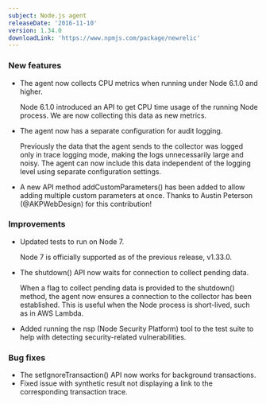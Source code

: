 ```yaml
---
subject: Node.js agent
releaseDate: '2016-11-10'
version: 1.34.0
downloadLink: 'https://www.npmjs.com/package/newrelic'
---
```


### New features

* The agent now collects CPU metrics when running under Node 6.1.0 and higher.

  Node 6.1.0 introduced an API to get CPU time usage of the running Node process. We are now collecting this data as new metrics.
* The agent now has a separate configuration for audit logging.

  Previously the data that the agent sends to the collector was logged only in trace logging mode, making the logs unnecessarily large and noisy. The agent can now include this data independent of the logging level using separate configuration settings.
* A new API method addCustomParameters() has been added to allow adding multiple custom parameters at once. Thanks to Austin Peterson (@AKPWebDesign) for this contribution!

### Improvements

* Updated tests to run on Node 7.

  Node 7 is officially supported as of the previous release, v1.33.0.
* The shutdown() API now waits for connection to collect pending data.

  When a flag to collect pending data is provided to the shutdown() method, the agent now ensures a connection to the collector has been established. This is useful when the Node process is short-lived, such as in AWS Lambda.
* Added running the nsp (Node Security Platform) tool to the test suite to help with detecting security-related vulnerabilities.

### Bug fixes

* The setIgnoreTransaction() API now works for background transactions.
* Fixed issue with synthetic result not displaying a link to the corresponding transaction trace.
